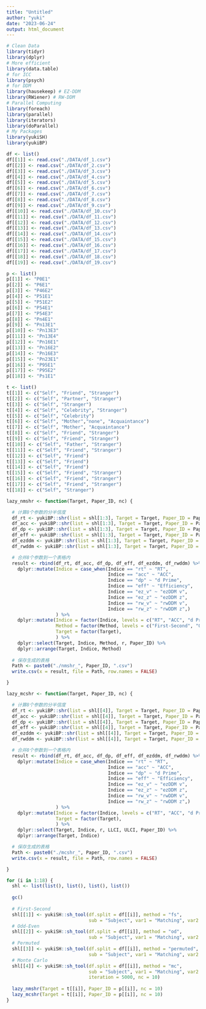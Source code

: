```yaml
---
title: "Untitled"
author: "yuki"
date: "2023-06-24"
output: html_document
---
```

```r
# Clean Data
library(tidyr)
library(dplyr)
# More efficient
library(data.table)
# for ICC
library(psych)
# for DDM
library(hausekeep) # EZ-DDM
library(RWiener) # RW-DDM
# Parallel Computing
library(foreach)
library(parallel)
library(iterators)
library(doParallel)
# My Packages
library(yukiSH)
library(yukiBP)
```

```r
df <- list()
df[[1]] <- read.csv("./DATA/df_1.csv")
df[[2]] <- read.csv("./DATA/df_2.csv")
df[[3]] <- read.csv("./DATA/df_3.csv")
df[[4]] <- read.csv("./DATA/df_4.csv")
df[[5]] <- read.csv("./DATA/df_5.csv")
df[[6]] <- read.csv("./DATA/df_6.csv")
df[[7]] <- read.csv("./DATA/df_7.csv")
df[[8]] <- read.csv("./DATA/df_8.csv")
df[[9]] <- read.csv("./DATA/df_9.csv")
df[[10]] <- read.csv("./DATA/df_10.csv")
df[[11]] <- read.csv("./DATA/df_11.csv")
df[[12]] <- read.csv("./DATA/df_12.csv")
df[[13]] <- read.csv("./DATA/df_13.csv")
df[[14]] <- read.csv("./DATA/df_14.csv")
df[[15]] <- read.csv("./DATA/df_15.csv")
df[[16]] <- read.csv("./DATA/df_16.csv")
df[[17]] <- read.csv("./DATA/df_17.csv")
df[[18]] <- read.csv("./DATA/df_18.csv")
df[[19]] <- read.csv("./DATA/df_19.csv")
```

```r
p <- list()
p[[1]] <- "P0E1"
p[[2]] <- "P6E1"
p[[3]] <- "P46E2"
p[[4]] <- "P51E1"
p[[5]] <- "P51E2"
p[[6]] <- "P54E1"
p[[7]] <- "P54E3"
p[[8]] <- "Pn4E1"
p[[9]] <- "Pn13E1"
p[[10]] <- "Pn13E3"
p[[11]] <- "Pn13E4"
p[[12]] <- "Pn16E1"
p[[13]] <- "Pn16E2"
p[[14]] <- "Pn16E3"
p[[15]] <- "Pn23E1"
p[[16]] <- "P95E1"
p[[17]] <- "P95E2"
p[[18]] <- "Ps1E1"
```

```r
t <- list()
t[[1]] <- c("Self", "Friend", "Stranger")
t[[2]] <- c("Self", "Partner", "Stranger")
t[[3]] <- c("Self", "Stranger")
t[[4]] <- c("Self", "Celebrity", "Stranger")
t[[5]] <- c("Self", "Celebrity")
t[[6]] <- c("Self", "Mother","none", "Acquaintance")
t[[7]] <- c("Self", "Mother", "Acquaintance")
t[[8]] <- c("Self", "Friend", "Stranger")
t[[9]] <- c("Self", "Friend", "Stranger")
t[[10]] <- c("Self", "Father", "Stranger")
t[[11]] <- c("Self", "Friend", "Stranger")
t[[12]] <- c("Self", "Friend")
t[[13]] <- c("Self", "Friend")
t[[14]] <- c("Self", "Friend")
t[[15]] <- c("Self", "Friend", "Stranger")
t[[16]] <- c("Self", "Friend", "Stranger")
t[[17]] <- c("Self", "Friend", "Stranger")
t[[18]] <- c("Self", "Stranger")
```

```r
lazy_nmshr <- function(Target, Paper_ID, nc) {

  # 计算8个参数的分半信度 
  df_rt <- yukiBP::shr(list = shl[1:3], Target = Target, Paper_ID = Paper_ID, Indice = "rt", mc = FALSE, nc = nc)
  df_acc <- yukiBP::shr(list = shl[1:3], Target = Target, Paper_ID = Paper_ID, Indice = "acc", mc = FALSE, nc = nc)
  df_dp <- yukiBP::shr(list = shl[1:3], Target = Target, Paper_ID = Paper_ID, Indice = "dp", mc = FALSE, nc = nc)
  df_eff <- yukiBP::shr(list = shl[1:3], Target = Target, Paper_ID = Paper_ID, Indice = "eff", mc = FALSE, nc = nc)
  df_ezddm <- yukiBP::shr(list = shl[1:3], Target = Target, Paper_ID = Paper_ID, Indice = "ezddm", mc = FALSE, nc = nc)
  df_rwddm <- yukiBP::shr(list = shl[1:3], Target = Target, Paper_ID = Paper_ID, Indice = "rwddm", mc = FALSE, nc = nc)

  # 合并8个参数到一个表格内
  result <- rbind(df_rt, df_acc, df_dp, df_eff, df_ezddm, df_rwddm) %>%
    dplyr::mutate(Indice = case_when(Indice == "rt" ~ "RT",
                                     Indice == "acc" ~ "ACC",
                                     Indice == "dp" ~ "d Prime",
                                     Indice == "eff" ~ "Efficiency",
                                     Indice == "ez_v" ~ "ezDDM v",
                                     Indice == "ez_z" ~ "ezDDM z",
                                     Indice == "rw_v" ~ "rwDDM v",
                                     Indice == "rw_z" ~ "rwDDM z",)
                  ) %>%
    dplyr::mutate(Indice = factor(Indice, levels = c("RT", "ACC", "d Prime", "Efficiency", "ezDDM v", "ezDDM z", "rwDDM v", "rwDDM z")),
                  Method = factor(Method, levels = c("First-Second", "Odd-Even", "Permuted")),
                  Target = factor(Target),
                  ) %>%
    dplyr::select(Target, Indice, Method, r, Paper_ID) %>%
    dplyr::arrange(Target, Indice, Method)
  
  # 保存生成的表格
  Path <- paste0("./nmshr_", Paper_ID, ".csv")
  write.csv(x = result, file = Path, row.names = FALSE)

}
```

```r
lazy_mcshr <- function(Target, Paper_ID, nc) {

  # 计算8个参数的分半信度 
  df_rt <- yukiBP::shr(list = shl[[4]], Target = Target, Paper_ID = Paper_ID, Indice = "rt", mc = TRUE, nc = nc)
  df_acc <- yukiBP::shr(list = shl[[4]], Target = Target, Paper_ID = Paper_ID, Indice = "acc", mc = TRUE, nc = nc)
  df_dp <- yukiBP::shr(list = shl[[4]], Target = Target, Paper_ID = Paper_ID, Indice = "dp", mc = TRUE, nc = nc)
  df_eff <- yukiBP::shr(list = shl[[4]], Target = Target, Paper_ID = Paper_ID, Indice = "eff", mc = TRUE, nc = nc)
  df_ezddm <- yukiBP::shr(list = shl[[4]], Target = Target, Paper_ID = Paper_ID, Indice = "ezddm", mc = TRUE, nc = nc)
  df_rwddm <- yukiBP::shr(list = shl[[4]], Target = Target, Paper_ID = Paper_ID, Indice = "rwddm", mc = TRUE, nc = nc)

  # 合并8个参数到一个表格内
  result <- rbind(df_rt, df_acc, df_dp, df_eff, df_ezddm, df_rwddm) %>%
    dplyr::mutate(Indice = case_when(Indice == "rt" ~ "RT",
                                     Indice == "acc" ~ "ACC",
                                     Indice == "dp" ~ "d Prime",
                                     Indice == "eff" ~ "Efficiency",
                                     Indice == "ez_v" ~ "ezDDM v",
                                     Indice == "ez_z" ~ "ezDDM z",
                                     Indice == "rw_v" ~ "rwDDM v",
                                     Indice == "rw_z" ~ "rwDDM z",)
                  ) %>%
    dplyr::mutate(Indice = factor(Indice, levels = c("RT", "ACC", "d Prime", "Efficiency", "ezDDM v", "ezDDM z", "rwDDM v", "rwDDM z")),
                  Target = factor(Target),
                  ) %>%
    dplyr::select(Target, Indice, r, LLCI, ULCI, Paper_ID) %>%
    dplyr::arrange(Target, Indice)

  # 保存生成的表格
  Path <- paste0("./mcshr_", Paper_ID, ".csv")
  write.csv(x = result, file = Path, row.names = FALSE)

}
```

```r
for (i in 1:18) {
  shl <- list(list(), list(), list(), list())
  
  gc()
  
  # First-Second
  shl[[1]] <- yukiSH::sh_tool(df.split = df[[i]], method = "fs",
                              sub = "Subject", var1 = "Matching", var2 = "Identity", var3 = "Session")
  # Odd-Even
  shl[[2]] <- yukiSH::sh_tool(df.split = df[[i]], method = "od",
                              sub = "Subject", var1 = "Matching", var2 = "Identity", var3 = "Session")
  # Permuted
  shl[[3]] <- yukiSH::sh_tool(df.split = df[[i]], method = "permuted",
                              sub = "Subject", var1 = "Matching", var2 = "Identity", var3 = "Session")
  # Monte Carlo
  shl[[4]] <- yukiSH::sh_tool(df.split = df[[i]], method = "mc",
                              sub = "Subject", var1 = "Matching", var2 = "Identity", var3 = "Session",
                              iteration = 5000, nc = 10)
  
  lazy_nmshr(Target = t[[i]], Paper_ID = p[[i]], nc = 10)
  lazy_mcshr(Target = t[[i]], Paper_ID = p[[i]], nc = 10)
}
```




